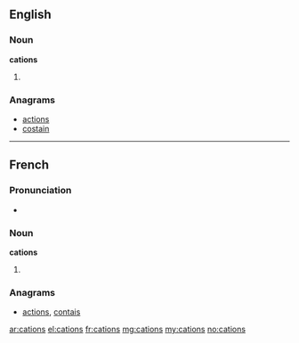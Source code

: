 {{also|catións}}
==English==

===Noun===
'''cations'''

# {{plural of|cation}}

===Anagrams===
* [[actions#English|actions]]
* [[costain#English|costain]]

----

==French==

===Pronunciation===
* {{IPA|/katjɔ̃/|lang=fr}}

===Noun===
'''cations''' {{m|p}}

# {{plural of|cation|lang=fr}}

===Anagrams===
* [[actions#French|actions]], [[contais#French|contais]]

[[ar:cations]]
[[el:cations]]
[[fr:cations]]
[[mg:cations]]
[[my:cations]]
[[no:cations]]